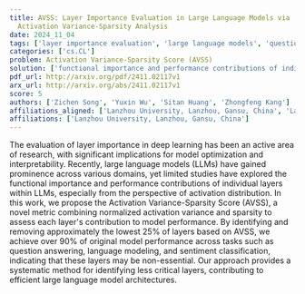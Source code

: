 ```yaml
---
title: AVSS: Layer Importance Evaluation in Large Language Models via
  Activation Variance-Sparsity Analysis
date: 2024_11_04
tags: ['layer importance evaluation', 'large language models', 'question answering', 'sentiment classification', 'model performance', 'activation distribution', 'language modeling', 'interpretability', 'efficient architectures', 'model optimization', 'deep learning', 'activation variance-sparsity score']
categories: ['cs.CL']
problem: Activation Variance-Sparsity Score (AVSS)
solution: ['functional importance and performance contributions of individual layers within large language models']
pdf_url: http://arxiv.org/pdf/2411.02117v1
arx_url: http://arxiv.org/abs/2411.02117v1
score: 5
authors: ['Zichen Song', 'Yuxin Wu', 'Sitan Huang', 'Zhongfeng Kang']
affiliations_aligned: ['Lanzhou University, Lanzhou, Gansu, China', 'Lanzhou University, Lanzhou, Gansu, China', 'Lanzhou University, Lanzhou, Gansu, China', 'Lanzhou University, Lanzhou, Gansu, China']
affiliations: ['Lanzhou University, Lanzhou, Gansu, China']
---
```



The evaluation of layer importance in deep learning has been an active area
of research, with significant implications for model optimization and
interpretability. Recently, large language models (LLMs) have gained prominence
across various domains, yet limited studies have explored the functional
importance and performance contributions of individual layers within LLMs,
especially from the perspective of activation distribution. In this work, we
propose the Activation Variance-Sparsity Score (AVSS), a novel metric combining
normalized activation variance and sparsity to assess each layer's contribution
to model performance. By identifying and removing approximately the lowest 25%
of layers based on AVSS, we achieve over 90% of original model performance
across tasks such as question answering, language modeling, and sentiment
classification, indicating that these layers may be non-essential. Our approach
provides a systematic method for identifying less critical layers, contributing
to efficient large language model architectures.